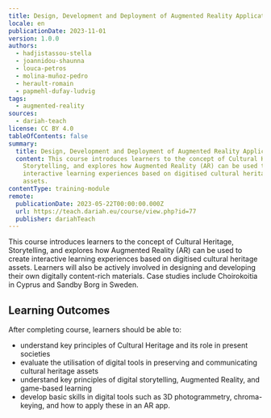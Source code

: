 ```yaml
---
title: Design, Development and Deployment of Augmented Reality Applications
locale: en
publicationDate: 2023-11-01
version: 1.0.0
authors:
  - hadjistassou-stella
  - joannidou-shaunna
  - louca-petros
  - molina-muñoz-pedro
  - herault-romain
  - papmehl-dufay-ludvig
tags:
  - augmented-reality
sources:
  - dariah-teach
license: CC BY 4.0
tableOfContents: false
summary:
  title: Design, Development and Deployment of Augmented Reality Applications
  content: This course introduces learners to the concept of Cultural Heritage,
    Storytelling, and explores how Augmented Reality (AR) can be used to create
    interactive learning experiences based on digitised cultural heritage
    assets.
contentType: training-module
remote:
  publicationDate: 2023-05-22T00:00:00.000Z
  url: https://teach.dariah.eu/course/view.php?id=77
  publisher: dariahTeach
---
```

This course introduces learners to the concept of Cultural Heritage, Storytelling, and explores how Augmented Reality (AR) can be used to create interactive learning experiences based on digitised cultural heritage assets. Learners will also be actively involved in designing and developing their own digitally content-rich materials. Case studies include Choirokoitia in Cyprus and Sandby Borg in Sweden.

## L﻿earning Outcomes

A﻿fter completing course, learners should be able to:

* understand key principles of Cultural Heritage and its role in present societies
* evaluate the utilisation of digital tools in preserving and communicating cultural heritage assets
* understand key principles of digital storytelling, Augmented Reality, and game-based learning
* develop basic skills in digital tools such as 3D photogrammetry, chroma-keying, and how to apply these in an AR app.

